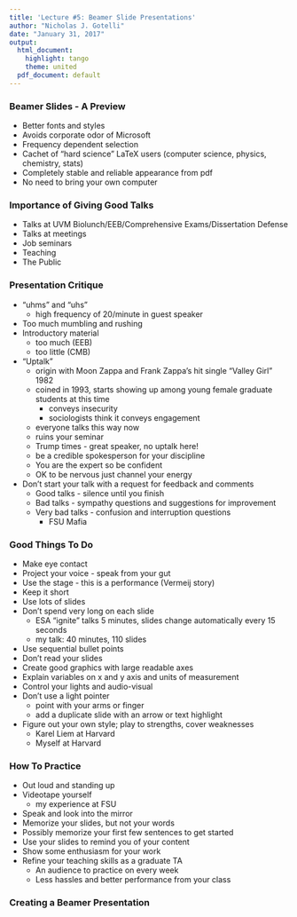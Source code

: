 ```yaml
---
title: 'Lecture #5: Beamer Slide Presentations'
author: "Nicholas J. Gotelli"
date: "January 31, 2017"
output:
  html_document:
    highlight: tango
    theme: united
  pdf_document: default
---
```

### Beamer Slides - A Preview
- Better fonts and styles
- Avoids corporate odor of Microsoft
- Frequency dependent selection
- Cachet of "hard science" LaTeX users (computer science, physics, chemistry, stats)
- Completely stable and reliable appearance from pdf
- No need to bring your own computer


### Importance of Giving Good Talks
- Talks at UVM Biolunch/EEB/Comprehensive Exams/Dissertation Defense
- Talks at meetings
- Job seminars
- Teaching
- The Public

### Presentation Critique
- "uhms" and "uhs"
    - high frequency of 20/minute in guest speaker
- Too much mumbling and rushing
- Introductory material
    - too much (EEB)
    - too little (CMB)
- "Uptalk"
    * origin with Moon Zappa and Frank Zappa's hit single "Valley Girl" 1982
    * coined in 1993, starts showing up among young female graduate students at this time
        - conveys insecurity
        - sociologists think it conveys engagement
    * everyone talks this way now
    * ruins your seminar
    * Trump times - great speaker, no uptalk here!
    * be a credible spokesperson for your discipline
    * You are the expert so be confident
    * OK to be nervous just channel your energy
- Don't start your talk with a request for feedback and comments
    * Good talks - silence until you finish
    * Bad talks - sympathy questions and suggestions for improvement
    * Very bad talks - confusion and interruption questions
        - FSU Mafia

### Good Things To Do
- Make eye contact
- Project your voice - speak from your gut
- Use the stage - this is a performance (Vermeij story)
- Keep it short
- Use lots of slides
- Don't spend very long on each slide
    - ESA "ignite" talks 5 minutes, slides change automatically every 15 seconds
    - my talk: 40 minutes, 110 slides 
- Use sequential bullet points
- Don't read your slides
- Create good graphics with large readable axes
- Explain variables on x and y axis and units of measurement
- Control your lights and audio-visual
- Don't use a light pointer
    - point with your arms or finger
    - add a duplicate slide with an arrow or text highlight
- Figure out your own style; play to strengths, cover weaknesses    
    - Karel Liem at Harvard
    - Myself at Harvard
    
### How To Practice
- Out loud and standing up
- Videotape yourself
    - my experience at FSU
- Speak and look into the mirror
- Memorize your slides, but not your words
- Possibly memorize your first few sentences to get started
- Use your slides to remind you of your content
- Show some enthusiasm for your work
- Refine your teaching skills as a graduate TA
    * An audience to practice on every week
    * Less hassles and better performance from your class

### Creating a Beamer Presentation
